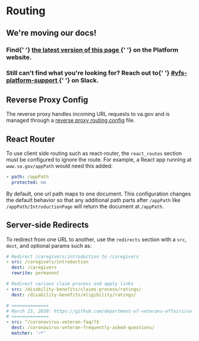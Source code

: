 # Routing

<div class="deprecation-message">
  <h2>We're moving our docs!</h2>
  <h3>
    Find{' '}
    <a href="https://depo-platform-documentation.scrollhelp.site/developer-docs/Routing.1844872008.html">
      the latest version of this page
    </a>{' '}
    on the Platform website.
  </h3>
  <h3>
    Still can't find what you're looking for? Reach out to{' '}
    <a href="https://dsva.slack.com/archives/CBU0KDSB1">
      #vfs-platform-support
    </a>{' '}
    on Slack.
  </h3>
</div>

## Reverse Proxy Config

The reverse proxy handles incoming URL requests to va.gov and is managed through a [reverse proxy routing config](https://github.com/department-of-veterans-affairs/devops/blob/master/ansible/deployment/config/revproxy-vagov/vars/react_routes.yml) file.

## React Router

To use client side routing such as react-router, the `react_routes` section must be configured to ignore the route.
For example, a React app running at `www.va.gov/appPath` would need this added:

```yml
- path: /appPath
  protected: no
```

By default, one url path maps to one document. This configuration changes the default behavior so that any additional path parts after `/appPath` like `/appPath/IntroductionPage` will return the document at `/appPath`.

## Server-side Redirects

To redirect from one URL to another, use the `redirects` section with a `src`, `dest`, and optional params such as:

```yaml
# Redirect /caregivers/introduction to /caregivers
- src: /caregivers/introduction
  dest: /caregivers
  rewrite: permanent
```

```yaml
# Redirect various claim process and apply links
- src: /disability-benefits/claims-process/ratings/
  dest: /disability-benefits/eligibility/ratings/
```

```yaml
# ==============
# March 23, 2020: https://github.com/department-of-veterans-affairs/va.gov-team/issues/7104
# ==============
- src: ^/coronavirus-veteran-faq/?$
  dest: /coronavirus-veteran-frequently-asked-questions/
  matcher: '~*'
```
